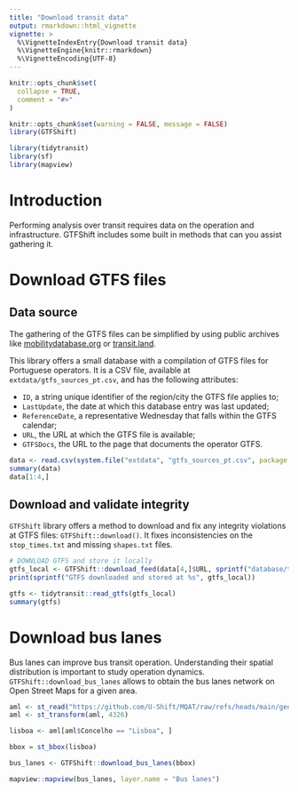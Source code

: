 ```yaml
---
title: "Download transit data"
output: rmarkdown::html_vignette
vignette: >
  %\VignetteIndexEntry{Download transit data}
  %\VignetteEngine{knitr::rmarkdown}
  %\VignetteEncoding{UTF-8}
---
```


<style>
.leaflet-container {
  width: 100% !important;
  min-width: 0 !important;
  box-sizing: border-box;
}
</style>

```r
knitr::opts_chunk$set(
  collapse = TRUE,
  comment = "#>"
)
```

```r
knitr::opts_chunk$set(warning = FALSE, message = FALSE)
library(GTFShift)

library(tidytransit)
library(sf)
library(mapview)
```

# Introduction

Performing analysis over transit requires data on the operation and infrastructure. GTFShift includes some built in methods that can you assist gathering it.

# Download GTFS files 

## Data source

The gathering of the GTFS files can be simplified by using public archives like [mobilitydatabase.org](https://mobilitydatabase.org/) or [transit.land](https://www.transit.land/).

This library offers a small database with a compilation of GTFS files for Portuguese operators. It is a CSV file, available at `extdata/gtfs_sources_pt.csv`, and has the following attributes:

- `ID`, a string unique identifier of the region/city the GTFS file applies to;
- `LastUpdate`, the date at which this database entry was last updated;
- `ReferenceDate`, a representative Wednesday that falls within the GTFS calendar;
- `URL`, the URL at which the GTFS file is available;
- `GTFSDocs`, the URL to the page that documents the operator GTFS.


```r
data <- read.csv(system.file("extdata", "gtfs_sources_pt.csv", package = "GTFShift"))
summary(data)
data[1:4,]
```

## Download and validate integrity

`GTFShift` library offers a method to download and fix any integrity violations at GTFS files: `GTFShift::download()`. It fixes inconsistencies on the `stop_times.txt` and missing `shapes.txt` files.

```r
# DOWNLOAD GTFS and store it locally
gtfs_local <- GTFShift::download_feed(data[4,]$URL, sprintf("database/transit/%s_gtfs.zip", data[4,]$ID))
print(sprintf("GTFS downloaded and stored at %s", gtfs_local))
```

```r
gtfs <- tidytransit::read_gtfs(gtfs_local)
summary(gtfs)
```

# Download bus lanes 

Bus lanes can improve bus transit operation. Understanding their spatial distribution is important to study operation dynamics. `GTFShift::download_bus_lanes` allows to obtain the bus lanes network on Open Street Maps for a given area.

```r
aml <- st_read("https://github.com/U-Shift/MQAT/raw/refs/heads/main/geo/MUNICIPIOSgeo.gpkg")
aml <- st_transform(aml, 4326)

lisboa <- aml[aml$Concelho == "Lisboa", ]

bbox = st_bbox(lisboa)

bus_lanes <- GTFShift::download_bus_lanes(bbox)

mapview::mapview(bus_lanes, layer.name = "Bus lanes")
```


